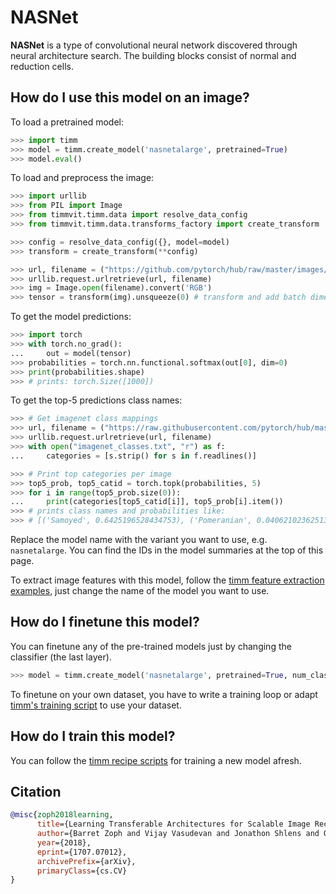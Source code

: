 # NASNet

**NASNet** is a type of convolutional neural network discovered through neural architecture search. The building blocks consist of normal and reduction cells.

## How do I use this model on an image?

To load a pretrained model:

```py
>>> import timm
>>> model = timm.create_model('nasnetalarge', pretrained=True)
>>> model.eval()
```

To load and preprocess the image:

```py
>>> import urllib
>>> from PIL import Image
>>> from timmvit.timm.data import resolve_data_config
>>> from timmvit.timm.data.transforms_factory import create_transform

>>> config = resolve_data_config({}, model=model)
>>> transform = create_transform(**config)

>>> url, filename = ("https://github.com/pytorch/hub/raw/master/images/dog.jpg", "dog.jpg")
>>> urllib.request.urlretrieve(url, filename)
>>> img = Image.open(filename).convert('RGB')
>>> tensor = transform(img).unsqueeze(0) # transform and add batch dimension
```

To get the model predictions:

```py
>>> import torch
>>> with torch.no_grad():
...     out = model(tensor)
>>> probabilities = torch.nn.functional.softmax(out[0], dim=0)
>>> print(probabilities.shape)
>>> # prints: torch.Size([1000])
```

To get the top-5 predictions class names:

```py
>>> # Get imagenet class mappings
>>> url, filename = ("https://raw.githubusercontent.com/pytorch/hub/master/imagenet_classes.txt", "imagenet_classes.txt")
>>> urllib.request.urlretrieve(url, filename)
>>> with open("imagenet_classes.txt", "r") as f:
...     categories = [s.strip() for s in f.readlines()]

>>> # Print top categories per image
>>> top5_prob, top5_catid = torch.topk(probabilities, 5)
>>> for i in range(top5_prob.size(0)):
...     print(categories[top5_catid[i]], top5_prob[i].item())
>>> # prints class names and probabilities like:
>>> # [('Samoyed', 0.6425196528434753), ('Pomeranian', 0.04062102362513542), ('keeshond', 0.03186424449086189), ('white wolf', 0.01739676296710968), ('Eskimo dog', 0.011717947199940681)]
```

Replace the model name with the variant you want to use, e.g. `nasnetalarge`. You can find the IDs in the model summaries at the top of this page.

To extract image features with this model, follow the [timm feature extraction examples](../feature_extraction), just change the name of the model you want to use.

## How do I finetune this model?

You can finetune any of the pre-trained models just by changing the classifier (the last layer).

```py
>>> model = timm.create_model('nasnetalarge', pretrained=True, num_classes=NUM_FINETUNE_CLASSES)
```
To finetune on your own dataset, you have to write a training loop or adapt [timm's training
script](https://github.com/rwightman/pytorch-image-models/blob/master/train.py) to use your dataset.

## How do I train this model?

You can follow the [timm recipe scripts](../scripts) for training a new model afresh.

## Citation

```BibTeX
@misc{zoph2018learning,
      title={Learning Transferable Architectures for Scalable Image Recognition},
      author={Barret Zoph and Vijay Vasudevan and Jonathon Shlens and Quoc V. Le},
      year={2018},
      eprint={1707.07012},
      archivePrefix={arXiv},
      primaryClass={cs.CV}
}
```

<!--
Type: model-index
Collections:
- Name: NASNet
  Paper:
    Title: Learning Transferable Architectures for Scalable Image Recognition
    URL: https://paperswithcode.com/paper/learning-transferable-architectures-for
Models:
- Name: nasnetalarge
  In Collection: NASNet
  Metadata:
    FLOPs: 30242402862
    Parameters: 88750000
    File Size: 356056626
    Architecture:
    - Average Pooling
    - Batch Normalization
    - Convolution
    - Depthwise Separable Convolution
    - Dropout
    - ReLU
    Tasks:
    - Image Classification
    Training Techniques:
    - Label Smoothing
    - RMSProp
    - Weight Decay
    Training Data:
    - ImageNet
    Training Resources: 50x Tesla K40 GPUs
    ID: nasnetalarge
    Dropout: 0.5
    Crop Pct: '0.911'
    Momentum: 0.9
    Image Size: '331'
    Interpolation: bicubic
    Label Smoothing: 0.1
    RMSProp \\( \epsilon \\): 1.0
  Code: https://github.com/rwightman/pytorch-image-models/blob/d8e69206be253892b2956341fea09fdebfaae4e3/timm/models/nasnet.py#L562
  Weights: http://data.lip6.fr/cadene/pretrainedmodels/nasnetalarge-a1897284.pth
  Results:
  - Task: Image Classification
    Dataset: ImageNet
    Metrics:
      Top 1 Accuracy: 82.63%
      Top 5 Accuracy: 96.05%
-->
